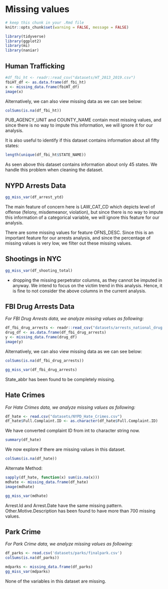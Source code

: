 # Missing values

```r
# keep this chunk in your .Rmd file
knitr::opts_chunk$set(warning = FALSE, message = FALSE)
```

```r
library(tidyverse)
library(ggplot2)
library(mi)
library(naniar)
```

## Human Trafficking

```r
#df_fbi_ht <- readr::read_csv("datasets/HT_2013_2019.csv")
fbiHT_df <- as.data.frame(df_fbi_ht)
x <- missing_data.frame(fbiHT_df)
image(x)
```

Alternatively, we can also view missing data as we can see below:

```r
colSums(is.na(df_fbi_ht))
```

PUB_AGENCY_UNIT and COUNTY_NAME contain most missing values, and since there is no way to impute this information, we will ignore it for our analysis.

It is also useful to identify if this dataset contains information about all fifty states:

```r
length(unique(df_fbi_ht$STATE_NAME))
```

As seen above this dataset contains information about only 45 states. We handle this problem when cleaning the dataset.

## NYPD Arrests Data

```r
gg_miss_var(df_arrest_ytd)
```

The main feature of concern here is LAW_CAT_CD which depicts level of offense (felony, misdemeanor, violation), but since there is no way to impute this information of a categorical variable, we will ignore this feature for our analysis.

There are some missing values for feature OFNS_DESC. Since this is an important feature for our arrests analysis, and since the percentage of missing values is very low, we filter out these missing values.

## Shootings in NYC

```r
gg_miss_var(df_shooting_total)
```

 - dropping the missing perpetrator columns, as they cannot be imputed in anyway. We intend to focus on the victim trend in this analysis. Hence, it is fine to not consider the above columns in the current analysis.


## FBI Drug Arrests Data

*For FBI Drug Arrests data, we analyze missing values as following:*

```r
df_fbi_drug_arrests <- readr::read_csv("datasets/arrests_national_drug.csv")
drug_df <- as.data.frame(df_fbi_drug_arrests)
y <- missing_data.frame(drug_df)
image(y)
```

Alternatively, we can also view missing data as we can see below:

```r
colSums(is.na(df_fbi_drug_arrests))
```

```r
gg_miss_var(df_fbi_drug_arrests)
```

State_abbr has been found to be completely missing. 

## Hate Crimes 
*For Hate Crimes data, we analyze missing values as following:*
```r
df_hate <- read.csv("datasets/NYPD_Hate_Crimes.csv")
df_hate$Full.Complaint.ID <- as.character(df_hate$Full.Complaint.ID)
```

We have converted complaint ID from int to character string now. 

```r
summary(df_hate)
```

We now explore if there are missing values in this dataset. 

```r
colSums(is.na(df_hate))
```

Alternate Method: 

```r
sapply(df_hate, function(x) sum(is.na(x)))
mdhate <- missing_data.frame(df_hate)
image(mdhate)
```


```r
gg_miss_var(mdhate)
```

Arrest.Id and Arrest.Date have the same missing pattern. Other.Motive.Description has been found to have more than 700 missing values.

## Park Crime

*For Park Crime data, we analyze missing values as following:*

```r
df_parks <- read.csv('datasets/parks/finalpark.csv')
colSums(is.na(df_parks))
```


```r
mdparks <- missing_data.frame(df_parks)
gg_miss_var(mdparks)
```

None of the variables in this dataset are missing. 